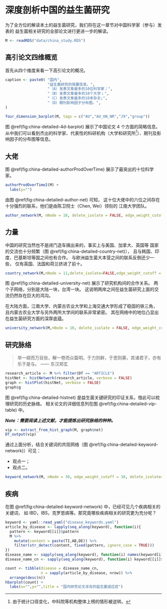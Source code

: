 # 深度剖析中国的益生菌研究 {#china-detailed}

为了全方位的解读本土的益生菌研究，我们将在这一章节对中国科学家（参与）发表的
益生菌相关研究的全部论文进行更进一步的解读。


```r
M <- readRDS("data/china_study.RDS")
```

## 高引论文四维概览

首先从四个维度来看一下高引论文的概况。

```r
caption <- paste0( "国内",
                   "益生菌研究的简要信息。",
                   "（A）发表文章最多的10位科学家；",
                   "（B）发表文章最多的10个大学；",
                   "（C）发表文章最多的10本杂志;",  
                   "（D）期刊影响因子分布图。",
)
```

```r
four_dimension_barplot(M, tags = c("AU","AU_UN_NR","J9","group"))
```
图 \@ref(fig:china-detailed-4d-barplot) 展示了中国论文 4 个方面的简略信息。
从中我们可以看到杰出的科学家、代表性的科研机构（大学和研究所[^only-univ]）、期刊及影响因子的分布图等信息。

[^only-univ]: 由于统计口径变化，中科院等机构整体上榜的情形被逆转。

## 大佬

图 \@ref(fig:china-detailed-authorProdOverTime) 展示了最突出的十位科学家。

```r
authorProdOverTime2(M) +
  labs(y="")
```
由图 \@ref(fig:china-detailed-author-net) 可知，
这十位大佬中的六位之间存在十分强烈的联系，他们是由陈卫院士（Chen, Wei）领衔的
江南大学团队。

```r
author_network(M, nNode = 10, delete_isolate = FALSE, edge_weight_cutoff = 10)
```

## 力量


中国的研究当然也不是闭门造车搞出来的，事实上与美国、加拿大、英国等
国家的交流也十分频繁（图 \@ref(fig:china-detailed-country-net)），
且与韩国、印度、巴基斯坦等国之间也有合作。
与欧洲益生菌大本营之间的联系反倒还少一些，
仅有英国、法国和荷兰挤进了前十。

```r
country_network(M,nNode = 11,delete_isolate=FALSE,edge_weight_cutoff = 8)
```

图 \@ref(fig:china-detailed-university-net) 展示了研究机构间的合作关系。
两个子网络，分别是大陆一块，台湾一块。
这说明两岸之间在益生菌研究上面的交流仍然存在巨大的鸿沟。

在大陆方面，江南大学、内蒙古农业大学和上海交通大学形成了稳固的铁三角，
且内蒙古农业大学与另外两所大学间的联系非常紧密。
其在网络中的地位凸显出在益生菌研究方面的深厚底蕴。

```r
university_network(M,nNode = 10, delete_isolate = FALSE, edge_weight_cutoff = 2)
```



## 研究脉络

> 举一纲而万目张，解一卷而众篇明。于力则鲜，于思则寡，其诸君子，亦有乐于是与。
> —— 东汉郑玄

```r
research_article <- M %>% filter(DT == "ARTICLE")
histNet <- histNetwork(research_article, verbose = FALSE)
graph <- histPlot(histNet, verbose = FALSE)
graph$g
```

图 \@ref(fig:china-detailed-histnet) 是益生菌关键研究的印证关系，借此可以梳理研究的历史脉络。
相关论文的详细信息列在图 \@ref(fig:china-detailed-vip-table) 中。

***Note：需要阅读上述文献，才能提炼出研究脉络的种种。***

```r
vip <- extract_from_hist_graph(M, graph$net)
DT_output(vip)
```

通过上面分析，结合关键词的共现网络（图 \@ref(fig:china-detailed-keyword-network)）可见：

- 观点一；
- 观点二。

```r
keyword_network(M, nNode = 30, edge_weight_cutoff = 30, delete_isolate=FALSE)
```

## 疾病

在图 \@ref(fig:china-detailed-keyword-network) 中，已经可见几个疾病相关的关键词，
如 IBD，IBS，克罗恩病等。那究竟哪些疾病相关的研究更为充分呢？

```r
keyword <- yaml::read_yaml("disease_keywords.yaml")
article_by_disease <- lapply(seq_along(keyword), function(i){
  pattern <- keyword[[i]]$pattern
  M %>% 
    mutate(content = paste(TI,AB,DE)) %>% 
    filter(str_detect(content, fixed(pattern, ignore_case = TRUE)))
})
disease_name <- sapply(seq_along(keyword), function(i) names(keyword[i]))
disease_name_cn <- sapply(seq_along(keyword), function(i) keyword[[i]]$name)
```

```r
count <- tibble(disease = disease_name_cn,
                n = sapply(article_by_disease, nrow)) %>%
  arrange(desc(n))
hbarplot(count) +
  labs(x="",y="",title = "国内研究论文涉及的益生菌适应症")
```
